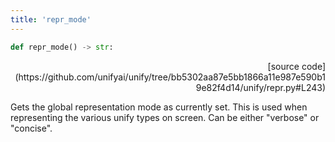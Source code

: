```yaml
---
title: 'repr_mode'
---
```


```python
def repr_mode() -> str:
```

<p align="right">[source code](https://github.com/unifyai/unify/tree/bb5302aa87e5bb1866a11e987e590b19e82f4d14/unify/repr.py#L243)</p>

Gets the global representation mode as currently set. This is used when representing
the various unify types on screen. Can be either "verbose" or "concise".